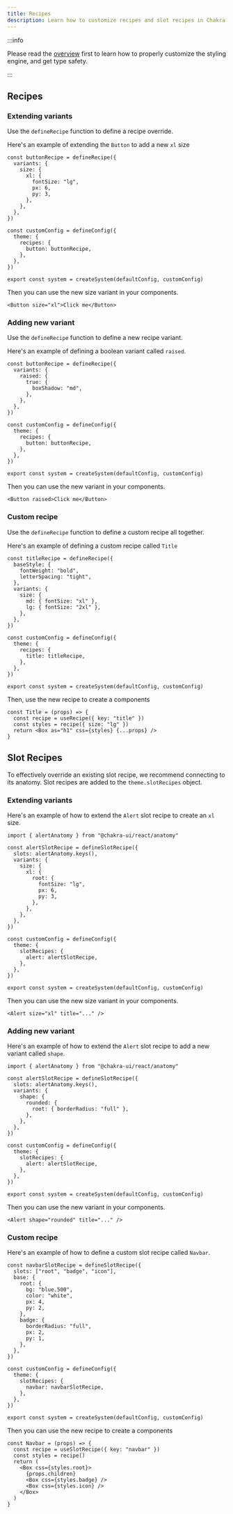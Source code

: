 ```yaml
---
title: Recipes
description: Learn how to customize recipes and slot recipes in Chakra UI
---
```


:::info

Please read the [overview](/docs/theming/customization/overview) first to learn
how to properly customize the styling engine, and get type safety.

:::

## Recipes

### Extending variants

Use the `defineRecipe` function to define a recipe override.

Here's an example of extending the `Button` to add a new `xl` size

```tsx title="theme.ts"
const buttonRecipe = defineRecipe({
  variants: {
    size: {
      xl: {
        fontSize: "lg",
        px: 6,
        py: 3,
      },
    },
  },
})

const customConfig = defineConfig({
  theme: {
    recipes: {
      button: buttonRecipe,
    },
  },
})

export const system = createSystem(defaultConfig, customConfig)
```

Then you can use the new size variant in your components.

```tsx
<Button size="xl">Click me</Button>
```

### Adding new variant

Use the `defineRecipe` function to define a new recipe variant.

Here's an example of defining a boolean variant called `raised`.

```tsx title="theme.ts"
const buttonRecipe = defineRecipe({
  variants: {
    raised: {
      true: {
        boxShadow: "md",
      },
    },
  },
})

const customConfig = defineConfig({
  theme: {
    recipes: {
      button: buttonRecipe,
    },
  },
})

export const system = createSystem(defaultConfig, customConfig)
```

Then you can use the new variant in your components.

```tsx
<Button raised>Click me</Button>
```

### Custom recipe

Use the `defineRecipe` function to define a custom recipe all together.

Here's an example of defining a custom recipe called `Title`

```tsx title="theme.ts"
const titleRecipe = defineRecipe({
  baseStyle: {
    fontWeight: "bold",
    letterSpacing: "tight",
  },
  variants: {
    size: {
      md: { fontSize: "xl" },
      lg: { fontSize: "2xl" },
    },
  },
})

const customConfig = defineConfig({
  theme: {
    recipes: {
      title: titleRecipe,
    },
  },
})

export const system = createSystem(defaultConfig, customConfig)
```

Then, use the new recipe to create a components

```tsx
const Title = (props) => {
  const recipe = useRecipe({ key: "title" })
  const styles = recipe({ size: "lg" })
  return <Box as="h1" css={styles} {...props} />
}
```

## Slot Recipes

To effectively override an existing slot recipe, we recommend connecting to its
anatomy. Slot recipes are added to the `theme.slotRecipes` object.

### Extending variants

Here's an example of how to extend the `Alert` slot recipe to create an `xl`
size.

```tsx title="theme.ts"
import { alertAnatomy } from "@chakra-ui/react/anatomy"

const alertSlotRecipe = defineSlotRecipe({
  slots: alertAnatomy.keys(),
  variants: {
    size: {
      xl: {
        root: {
          fontSize: "lg",
          px: 6,
          py: 3,
        },
      },
    },
  },
})

const customConfig = defineConfig({
  theme: {
    slotRecipes: {
      alert: alertSlotRecipe,
    },
  },
})

export const system = createSystem(defaultConfig, customConfig)
```

Then you can use the new size variant in your components.

```tsx /size="xl"/
<Alert size="xl" title="..." />
```

### Adding new variant

Here's an example of how to extend the `Alert` slot recipe to add a new variant
called `shape`.

```tsx title="theme.ts"
import { alertAnatomy } from "@chakra-ui/react/anatomy"

const alertSlotRecipe = defineSlotRecipe({
  slots: alertAnatomy.keys(),
  variants: {
    shape: {
      rounded: {
        root: { borderRadius: "full" },
      },
    },
  },
})

const customConfig = defineConfig({
  theme: {
    slotRecipes: {
      alert: alertSlotRecipe,
    },
  },
})

export const system = createSystem(defaultConfig, customConfig)
```

Then you can use the new variant in your components.

```tsx /shape="rounded"/
<Alert shape="rounded" title="..." />
```

### Custom recipe

Here's an example of how to define a custom slot recipe called `Navbar`.

```tsx title="theme.ts"
const navbarSlotRecipe = defineSlotRecipe({
  slots: ["root", "badge", "icon"],
  base: {
    root: {
      bg: "blue.500",
      color: "white",
      px: 4,
      py: 2,
    },
    badge: {
      borderRadius: "full",
      px: 2,
      py: 1,
    },
  },
})

const customConfig = defineConfig({
  theme: {
    slotRecipes: {
      navbar: navbarSlotRecipe,
    },
  },
})

export const system = createSystem(defaultConfig, customConfig)
```

Then you can use the new recipe to create a components

```tsx
const Navbar = (props) => {
  const recipe = useSlotRecipe({ key: "navbar" })
  const styles = recipe()
  return (
    <Box css={styles.root}>
      {props.children}
      <Box css={styles.badge} />
      <Box css={styles.icon} />
    </Box>
  )
}
```
